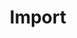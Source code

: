 ---
title: "Import"
description: "Discover how to easily import your existing bookmarks into Linkvite. This page will walk you through the import process, supporting various formats."
---